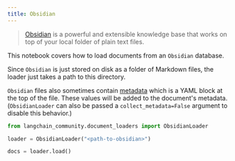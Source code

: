 ```yaml
---
title: Obsidian
---
```


>[Obsidian](https://obsidian.md/) is a powerful and extensible knowledge base
that works on top of your local folder of plain text files.

This notebook covers how to load documents from an `Obsidian` database.

Since `Obsidian` is just stored on disk as a folder of Markdown files, the loader just takes a path to this directory.

`Obsidian` files also sometimes contain [metadata](https://help.obsidian.md/Editing+and+formatting/Metadata) which is a YAML block at the top of the file. These values will be added to the document's metadata. (`ObsidianLoader` can also be passed a `collect_metadata=False` argument to disable this behavior.)

```python
from langchain_community.document_loaders import ObsidianLoader
```

```python
loader = ObsidianLoader("<path-to-obsidian>")
```

```python
docs = loader.load()
```
